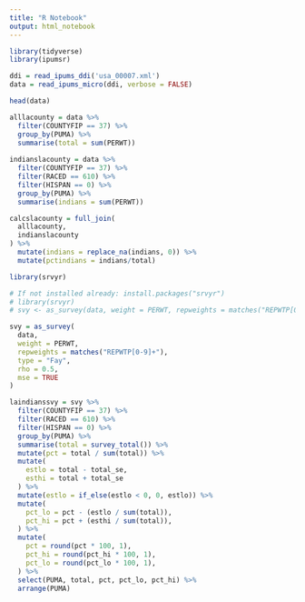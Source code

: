 ```yaml
---
title: "R Notebook"
output: html_notebook
---
```


```r
library(tidyverse)
library(ipumsr)
```

```r
ddi = read_ipums_ddi('usa_00007.xml')
data = read_ipums_micro(ddi, verbose = FALSE)
```

```r
head(data)
```

```r
alllacounty = data %>%
  filter(COUNTYFIP == 37) %>% 
  group_by(PUMA) %>% 
  summarise(total = sum(PERWT))
  
indianslacounty = data %>% 
  filter(COUNTYFIP == 37) %>% 
  filter(RACED == 610) %>% 
  filter(HISPAN == 0) %>% 
  group_by(PUMA) %>% 
  summarise(indians = sum(PERWT))

calcslacounty = full_join(
  alllacounty,
  indianslacounty
) %>% 
  mutate(indians = replace_na(indians, 0)) %>% 
  mutate(pctindians = indians/total)
```

```r
library(srvyr)
```

```r
# If not installed already: install.packages("srvyr")
# library(srvyr)
# svy <- as_survey(data, weight = PERWT, repweights = matches("REPWTP[0-9]+"), type = "Fay", rho = 0.5, mse = TRUE)
```

```r
svy = as_survey(
  data,
  weight = PERWT,
  repweights = matches("REPWTP[0-9]+"),
  type = "Fay",
  rho = 0.5,
  mse = TRUE
)
```

```r
laindianssvy = svy %>% 
  filter(COUNTYFIP == 37) %>% 
  filter(RACED == 610) %>% 
  filter(HISPAN == 0) %>% 
  group_by(PUMA) %>% 
  summarise(total = survey_total()) %>% 
  mutate(pct = total / sum(total)) %>%
  mutate(
    estlo = total - total_se,
    esthi = total + total_se
  ) %>%
  mutate(estlo = if_else(estlo < 0, 0, estlo)) %>%
  mutate(
    pct_lo = pct - (estlo / sum(total)),
    pct_hi = pct + (esthi / sum(total)),
  ) %>%
  mutate(
    pct = round(pct * 100, 1),
    pct_hi = round(pct_hi * 100, 1),
    pct_lo = round(pct_lo * 100, 1),
  ) %>%
  select(PUMA, total, pct, pct_lo, pct_hi) %>%
  arrange(PUMA)
```

